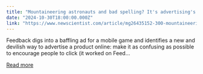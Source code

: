 ```yaml
---
title: "Mountaineering astronauts and bad spelling? It's advertising's future"
date: "2024-10-30T18:00:00.000Z"
link: "https://www.newscientist.com/article/mg26435152-300-mountaineering-astronauts-and-bad-spelling-its-advertisings-future/?utm_campaign=RSS%7CNSNS&utm_source=NSNS&utm_medium=RSS&utm_content=technology"
---
```


Feedback digs into a baffling ad for a mobile game and identifies a new and devilish way to advertise a product online: make it as confusing as possible to encourage people to click (it worked on Feed...

[Read more](https://www.newscientist.com/article/mg26435152-300-mountaineering-astronauts-and-bad-spelling-its-advertisings-future/?utm_campaign=RSS%7CNSNS&utm_source=NSNS&utm_medium=RSS&utm_content=technology)
